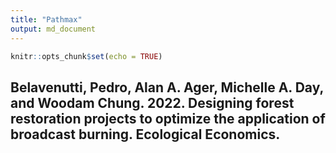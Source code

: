 ```yaml
---
title: "Pathmax"
output: md_document
---
```


```r
knitr::opts_chunk$set(echo = TRUE)
```
 

## Belavenutti, Pedro, Alan A. Ager, Michelle A. Day, and Woodam Chung. 2022. Designing forest restoration projects to optimize the application of broadcast burning. Ecological Economics.

